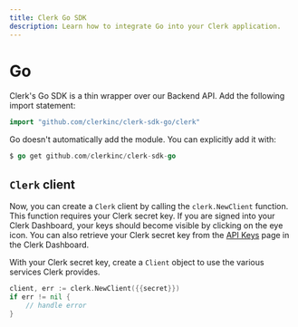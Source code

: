 ```yaml
---
title: Clerk Go SDK
description: Learn how to integrate Go into your Clerk application.
---
```


# Go

Clerk's Go SDK is a thin wrapper over our Backend API. Add the following import statement:

```go
import "github.com/clerkinc/clerk-sdk-go/clerk"
```

Go doesn't automatically add the module. You can explicitly add it with:

```go
$ go get github.com/clerkinc/clerk-sdk-go
```

## `Clerk` client

Now, you can create a `Clerk` client by calling the `clerk.NewClient` function. This function requires your Clerk secret key. If you are signed into your Clerk Dashboard, your keys should become visible by clicking on the eye icon. You can also retrieve your Clerk secret key from the [API Keys](https://dashboard.clerk.com/last-active?path=api-keys) page in the Clerk Dashboard.

With your Clerk secret key, create a `Client` object to use the various services Clerk provides.

<InjectKeys>

```go filename=".env"
client, err := clerk.NewClient({{secret}})
if err != nil {
    // handle error
} 
```

</InjectKeys>

